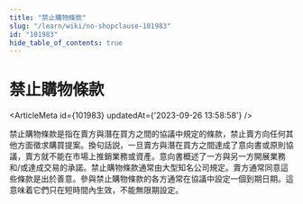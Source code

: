 ```yaml
---
title: "禁止購物條款"
slug: "/learn/wiki/no-shopclause-101983"
id: "101983"
hide_table_of_contents: true
---
```



# 禁止購物條款

<ArticleMeta id={101983} updatedAt={'2023-09-26 13:58:58'} />
<div className='border-solid border-b border-t-0 my-4 border-[var(--ifm-color-gray-300)]' />

禁止購物條款是指在賣方與潛在買方之間的協議中規定的條款，禁止賣方向任何其他方面徵求購買提案。換句話説，一旦賣方與潛在買方之間達成了意向書或原則協議，賣方就不能在市場上推銷業務或資產。意向書概述了一方與另一方開展業務和/或達成交易的承諾。禁止購物條款通常由大型知名公司規定。賣方通常同意這些條款是出於善意。參與禁止購物條款的各方通常在協議中設定一個到期日期。這意味着它們只在短時間內生效，不能無限期設定。

